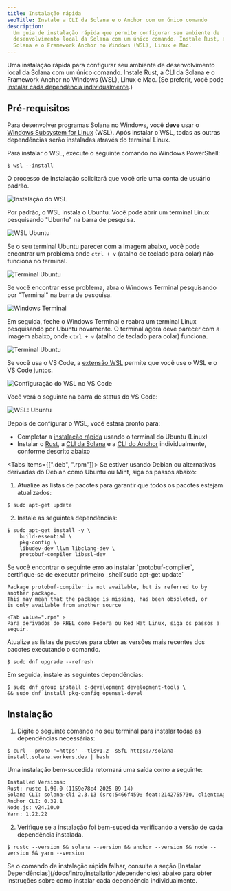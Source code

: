 ```yaml
---
title: Instalação rápida
seoTitle: Instale a CLI da Solana e o Anchor com um único comando
description:
  Um guia de instalação rápida que permite configurar seu ambiente de
  desenvolvimento local da Solana com um único comando. Instale Rust, a CLI da
  Solana e o Framework Anchor no Windows (WSL), Linux e Mac.
---
```


Uma instalação rápida para configurar seu ambiente de desenvolvimento local da
Solana com um único comando. Instale Rust, a CLI da Solana e o Framework Anchor
no Windows (WSL), Linux e Mac. (Se preferir, você pode
[instalar cada dependência individualmente](/docs/intro/installation/dependencies).)

## Pré-requisitos

<Accordions>
<Accordion title="Windows">

Para desenvolver programas Solana no Windows, você **deve** usar o
[Windows Subsystem for Linux](https://learn.microsoft.com/en-us/windows/wsl/install)
(WSL). Após instalar o WSL, todas as outras dependências serão instaladas
através do terminal Linux.

Para instalar o WSL, execute o seguinte comando no Windows PowerShell:

```terminal
$ wsl --install
```

O processo de instalação solicitará que você crie uma conta de usuário padrão.

![Instalação do WSL](/assets/docs/intro/installation/wsl-install.png)

Por padrão, o WSL instala o Ubuntu. Você pode abrir um terminal Linux
pesquisando "Ubuntu" na barra de pesquisa.

![WSL Ubuntu](/assets/docs/intro/installation/wsl-ubuntu-search.png)

Se o seu terminal Ubuntu parecer com a imagem abaixo, você pode encontrar um
problema onde `ctrl + v` (atalho de teclado para colar) não funciona no
terminal.

![Terminal Ubuntu](/assets/docs/intro/installation/wsl-ubuntu-terminal-1.png)

Se você encontrar esse problema, abra o Windows Terminal pesquisando por
"Terminal" na barra de pesquisa.

![Windows Terminal](/assets/docs/intro/installation/wsl-windows-terminal.png)

Em seguida, feche o Windows Terminal e reabra um terminal Linux pesquisando por
Ubuntu novamente. O terminal agora deve parecer com a imagem abaixo, onde
`ctrl + v` (atalho de teclado para colar) funciona.

![Terminal Ubuntu](/assets/docs/intro/installation/wsl-ubuntu-terminal-2.png)

Se você usa o VS Code, a
[extensão WSL](https://code.visualstudio.com/docs/remote/wsl-tutorial) permite
que você use o WSL e o VS Code juntos.

![Configuração do WSL no VS Code](/assets/docs/intro/installation/wsl-vscode.png)

Você verá o seguinte na barra de status do VS Code:

![WSL: Ubuntu](/assets/docs/intro/installation/wsl-vscode-ubuntu.png)

Depois de configurar o WSL, você estará pronto para:

- Completar a [instalação rápida](#installation) usando o terminal do Ubuntu
  (Linux)
- Instalar o [Rust](/docs/intro/installation/dependencies#install-rust), a
  [CLI da Solana](/docs/intro/installation/dependencies#install-solana-cli) e a
  [CLI do Anchor](/docs/intro/installation/dependencies#install-anchor-cli)
  individualmente, conforme descrito abaixo

</Accordion>
<Accordion title="Linux">

<Tabs items={[".deb", ".rpm"]}>
<Tab value=".deb" >
Se estiver usando Debian ou alternativas derivadas do Debian como Ubuntu ou Mint, siga os passos abaixo:

1. Atualize as listas de pacotes para garantir que todos os pacotes estejam
   atualizados:

```terminal
$ sudo apt-get update
```

2. Instale as seguintes dependências:

```terminal
$ sudo apt-get install -y \
    build-essential \
    pkg-config \
    libudev-dev llvm libclang-dev \
    protobuf-compiler libssl-dev
```

<Callout>
Se você encontrar o seguinte erro ao instalar `protobuf-compiler`, certifique-se
de executar primeiro _shell`sudo apt-get update`

```
Package protobuf-compiler is not available, but is referred to by another package.
This may mean that the package is missing, has been obsoleted, or
is only available from another source
```

</Callout>

  </Tab>

    <Tab value=".rpm" >
    Para derivados do RHEL como Fedora ou Red Hat Linux, siga os passos a seguir.

Atualize as listas de pacotes para obter as versões mais recentes dos pacotes
executando o comando.

```terminal
$ sudo dnf upgrade --refresh
```

Em seguida, instale as seguintes dependências:

```terminal
$ sudo dnf group install c-development development-tools \
&& sudo dnf install pkg-config openssl-devel
```

  </Tab>
</Tabs>

</Accordion>
</Accordions>

## Instalação

1. Digite o seguinte comando no seu terminal para instalar todas as dependências
   necessárias:

```terminal
$ curl --proto '=https' --tlsv1.2 -sSfL https://solana-install.solana.workers.dev | bash
```

Uma instalação bem-sucedida retornará uma saída como a seguinte:

```txt title="Example output"
Installed Versions:
Rust: rustc 1.90.0 (1159e78c4 2025-09-14)
Solana CLI: solana-cli 2.3.13 (src:5466f459; feat:2142755730, client:Agave)
Anchor CLI: 0.32.1
Node.js: v24.10.0
Yarn: 1.22.22
```

2. Verifique se a instalação foi bem-sucedida verificando a versão de cada
   dependência instalada.

```terminal
$ rustc --version && solana --version && anchor --version && node --version && yarn --version
```

<Callout>
  Se o comando de instalação rápida falhar, consulte a seção [Instalar
  Dependências](/docs/intro/installation/dependencies) abaixo para obter
  instruções sobre como instalar cada dependência individualmente.
</Callout>
